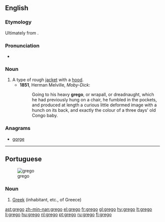 ==English==
===Etymology===
Ultimately from {{etyl|la}} {{term|Graeco||Greek}}.

===Pronunciation===
*{{a|UK}} {{IPA|/ˈɡɹeɪɡəʊ/}}

===Noun===
{{en-noun}}

# A type of rough [[jacket]] with a [[hood]].
#*'''1851''', Herman Melville, ''Moby-Dick'':
#*:Going to his heavy '''grego''', or wrapall, or dreadnaught, which he had previously hung on a chair, he fumbled in the pockets, and produced at length a curious little deformed image with a hunch on its back, and exactly the colour of a three days' old Congo baby.

===Anagrams===
* {{alphagram|eggor}} [[gorge#English|gorge]]
----

==Portuguese==
[[Image:LuisdeCamoes4.jpg|thumb|grego]]

===Noun===
{{infl|pt|noun|g=m}}

# [[Greek]] (inhabitant, etc., of Greece)

{{tbot entry|Portuguese|Greek|2007|December|pt}}

[[ast:grego]]
[[zh-min-nan:grego]]
[[el:grego]]
[[fr:grego]]
[[gl:grego]]
[[hy:grego]]
[[lt:grego]]
[[li:grego]]
[[hu:grego]]
[[nl:grego]]
[[pt:grego]]
[[ru:grego]]
[[fi:grego]]